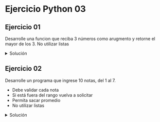 # Ejercicio Python 03

## Ejercicio 01

Desarrolle una funcion que reciba 3 números como arugmento y retorne el mayor de los 3. No utilizar listas

<details>
    <summary style={{color:'red'}}>Solución</summary>

```python
def numero_mayor(num1, num2, num3):
    if (num1 > num2) and (num1 > num3):
        num_max = num1
    elif (num2 > num3):
        num_max = num2
    else:
        num_max = num3

    return num_max

print(numero_mayor(2,3,1))
```
</details>

## Ejercicio 02

Desarrolle un programa que ingrese 10 notas, del 1 al 7. 

- Debe validar cada nota
- Si está fuera del rango vuelva a solicitar
- Permita sacar promedio
- No utilizar listas

<details>
    <summary style={{color:'red'}}>Solución</summary>

```python
cant_notas = 10
suma_notas = 0

for i in range(cant_notas):
    nota_valida = False
    while(not nota_valida):
        try:
            nota = float(input(f"Ingrese nota [{i+1} de 10]: "))
            if (nota < 1.0) or (nota > 7.0):
                print("Error. Valor no válido")
            else:
                suma_notas = suma_notas + nota
                nota_valida = True
        except ValueError:
            print("Error. Valor no válido")

prom_notas = suma_notas / cant_notas

print(f"Promedio Notas: {prom_notas:.2f}")
```
</details>
